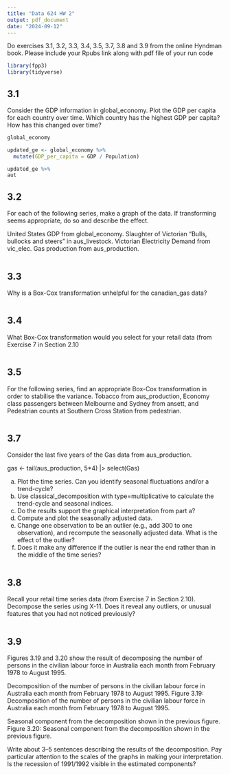 ---
title: "Data 624 HW 2"
output: pdf_document
date: "2024-09-12"
---




Do exercises 3.1, 3.2, 3.3, 3.4, 3.5, 3.7, 3.8 and 3.9 from the online Hyndman book.  Please include your Rpubs link along with.pdf file of your run code

```{r setup, include=FALSE}
library(fpp3)
library(tidyverse)
```

## 3.1 

Consider the GDP information in global_economy. Plot the GDP per capita for each country over time. Which country has the highest GDP per capita? How has this changed over time?

```{r}
global_economy 

```
```{r}
updated_ge <- global_economy %>% 
  mutate(GDP_per_capita = GDP / Population) 
```


```{r cars}
updated_ge %>% 
aut
```

## 3.2

For each of the following series, make a graph of the data. If transforming seems appropriate, do so and describe the effect.

United States GDP from global_economy.
Slaughter of Victorian “Bulls, bullocks and steers” in aus_livestock.
Victorian Electricity Demand from vic_elec.
Gas production from aus_production.

```{r}

```

## 3.3 

Why is a Box-Cox transformation unhelpful for the canadian_gas data?

```{r}

```

## 3.4 

What Box-Cox transformation would you select for your retail data (from Exercise 7 in Section 2.10

```{r}

```

## 3.5 

For the following series, find an appropriate Box-Cox transformation in order to stabilise the variance. Tobacco from aus_production, Economy class passengers between Melbourne and Sydney from ansett, and Pedestrian counts at Southern Cross Station from pedestrian.

```{r}

```

## 3.7 

Consider the last five years of the Gas data from aus_production.

gas <- tail(aus_production, 5*4) |> select(Gas)

a) Plot the time series. Can you identify seasonal fluctuations and/or a trend-cycle?
b) Use classical_decomposition with type=multiplicative to calculate the trend-cycle and seasonal indices.
c) Do the results support the graphical interpretation from part a?
d) Compute and plot the seasonally adjusted data.
e) Change one observation to be an outlier (e.g., add 300 to one observation), and recompute the seasonally adjusted data. What is the effect of the outlier?
f) Does it make any difference if the outlier is near the end rather than in the middle of the time series?

```{r}

```

## 3.8 

Recall your retail time series data (from Exercise 7 in Section 2.10). Decompose the series using X-11. Does it reveal any outliers, or unusual features that you had not noticed previously?

```{r}

```

## 3.9 

Figures 3.19 and 3.20 show the result of decomposing the number of persons in the civilian labour force in Australia each month from February 1978 to August 1995.

Decomposition of the number of persons in the civilian labour force in Australia each month from February 1978 to August 1995.
Figure 3.19: Decomposition of the number of persons in the civilian labour force in Australia each month from February 1978 to August 1995.

Seasonal component from the decomposition shown in the previous figure.
Figure 3.20: Seasonal component from the decomposition shown in the previous figure.

Write about 3–5 sentences describing the results of the decomposition. Pay particular attention to the scales of the graphs in making your interpretation.
Is the recession of 1991/1992 visible in the estimated components?